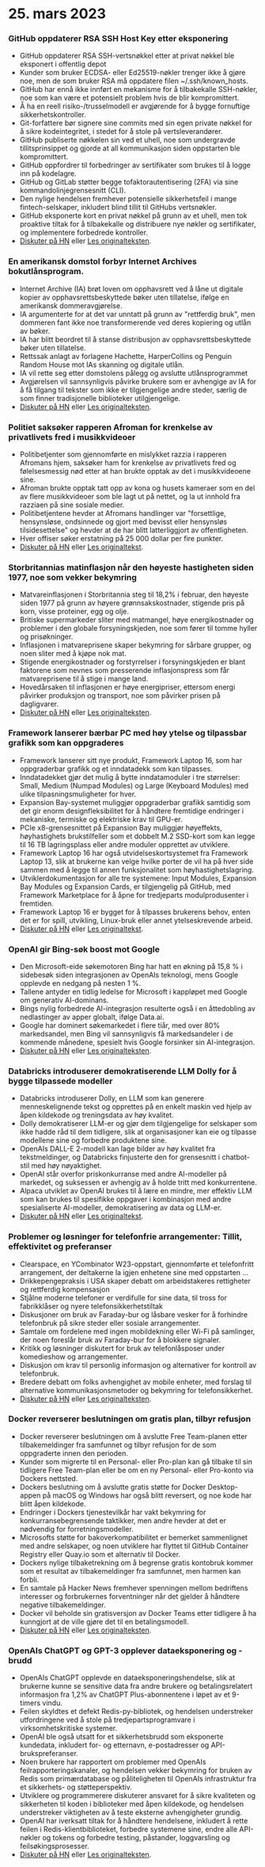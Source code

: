 
<Steps>

# 25. mars 2023

### GitHub oppdaterer RSA SSH Host Key etter eksponering

- GitHub oppdaterer RSA SSH-vertsnøkkel etter at privat nøkkel ble eksponert i offentlig depot
- Kunder som bruker ECDSA- eller Ed25519-nøkler trenger ikke å gjøre noe, men de som bruker RSA må oppdatere filen ~/.ssh/known_hosts.
- GitHub har ennå ikke innført en mekanisme for å tilbakekalle SSH-nøkler, noe som kan være et potensielt problem hvis de blir kompromittert.
- Å ha en reell risiko-/trusselmodell er avgjørende for å bygge fornuftige sikkerhetskontroller.
- Git-forfattere bør signere sine commits med sin egen private nøkkel for å sikre kodeintegritet, i stedet for å stole på vertsleverandører.
- GitHub publiserte nøkkelen sin ved et uhell, noe som undergravde tillitsprinsippet og gjorde at all kommunikasjon siden oppstarten ble kompromittert.
- GitHub oppfordrer til forbedringer av sertifikater som brukes til å logge inn på kodelagre.
- GitHub og GitLab støtter begge tofaktorautentisering (2FA) via sine kommandolinjegrensesnitt (CLI).
- Den nylige hendelsen fremhever potensielle sikkerhetsfeil i mange fintech-selskaper, inkludert blind tillit til GitHubs vertsnøkler.
- GitHub eksponerte kort en privat nøkkel på grunn av et uhell, men tok proaktive tiltak for å tilbakekalle og distribuere nye nøkler og sertifikater, og implementere forbedrede kontroller.
- [Diskuter på HN](http://news.ycombinator.com/item?id=35285390) eller [Les originalteksten](https://github.blog/2023-03-23-we-updated-our-rsa-ssh-host-key/).

### En amerikansk domstol forbyr Internet Archives bokutlånsprogram.

- Internet Archive (IA) brøt loven om opphavsrett ved å låne ut digitale kopier av opphavsrettsbeskyttede bøker uten tillatelse, ifølge en amerikansk dommeravgjørelse.
- IA argumenterte for at det var unntatt på grunn av "rettferdig bruk", men dommeren fant ikke noe transformerende ved deres kopiering og utlån av bøker.
- IA har blitt beordret til å stanse distribusjon av opphavsrettsbeskyttede bøker uten tillatelse.
- Rettssak anlagt av forlagene Hachette, HarperCollins og Penguin Random House mot IAs skanning og digitale utlån.
- IA vil rette seg etter domstolens pålegg og avslutte utlånsprogrammet
- Avgjørelsen vil sannsynligvis påvirke brukere som er avhengige av IA for å få tilgang til tekster som ikke er tilgjengelige andre steder, særlig de som finner tradisjonelle biblioteker utilgjengelige.
- [Diskuter på HN](http://news.ycombinator.com/item?id=35297117) eller [Les originalteksten](https://file770.com/judge-decides-against-internet-archive/).

### Politiet saksøker rapperen Afroman for krenkelse av privatlivets fred i musikkvideoer

- Politibetjenter som gjennomførte en mislykket razzia i rapperen Afromans hjem, saksøker ham for krenkelse av privatlivets fred og følelsesmessig nød etter at han brukte opptak av det i musikkvideoene sine.
- Afroman brukte opptak tatt opp av kona og husets kameraer som en del av flere musikkvideoer som ble lagt ut på nettet, og la ut innhold fra razziaen på sine sosiale medier.
- Politibetjentene hevder at Afromans handlinger var "forsettlige, hensynsløse, ondsinnede og gjort med bevisst eller hensynsløs tilsidesettelse" og hevder at de har blitt latterliggjort av offentligheten.
- Hver offiser søker erstatning på 25 000 dollar per fire punkter.
- [Diskuter på HN](http://news.ycombinator.com/item?id=35284187) eller [Les originaltekst](https://www.theguardian.com/us-news/2023/mar/23/ohio-police-sue-rapper-afroman).

### Storbritannias matinflasjon når den høyeste hastigheten siden 1977, noe som vekker bekymring

- Matvareinflasjonen i Storbritannia steg til 18,2% i februar, den høyeste siden 1977 på grunn av høyere grønnsakskostnader, stigende pris på korn, visse proteiner, egg og olje.
- Britiske supermarkeder sliter med matmangel, høye energikostnader og problemer i den globale forsyningskjeden, noe som fører til tomme hyller og prisøkninger.
- Inflasjonen i matvareprisene skaper bekymring for sårbare grupper, og noen sliter med å kjøpe nok mat.
- Stigende energikostnader og forstyrrelser i forsyningskjeden er blant faktorene som nevnes som presserende inflasjonspress som får matvareprisene til å stige i mange land.
- Hovedårsaken til inflasjonen er høye energipriser, ettersom energi påvirker produksjon og transport, noe som påvirker prisen på dagligvarer.
- [Diskuter på HN](http://news.ycombinator.com/item?id=35290460) eller [Les originalteksten](https://www.grocerygazette.co.uk/2023/03/22/food-inflation-highest-rate/).

### Framework lanserer bærbar PC med høy ytelse og tilpassbar grafikk som kan oppgraderes

- Framework lanserer sitt nye produkt, Framework Laptop 16, som har oppgraderbar grafikk og et inndatadekk som kan tilpasses.
- Inndatadekket gjør det mulig å bytte inndatamoduler i tre størrelser: Small, Medium (Numpad Modules) og Large (Keyboard Modules) med ulike tilpasningsmuligheter for hver.
- Expansion Bay-systemet muliggjør oppgraderbar grafikk samtidig som det gir enorm designfleksibilitet for å håndtere fremtidige endringer i mekaniske, termiske og elektriske krav til GPU-er.
- PCIe x8-grensesnittet på Expansion Bay muliggjør høyeffekts, høyhastighets brukstilfeller som et dobbelt M.2 SSD-kort som kan legge til 16 TB lagringsplass eller andre moduler opprettet av utviklere.
- Framework Laptop 16 har også utvidelseskortsystemet fra Framework Laptop 13, slik at brukerne kan velge hvilke porter de vil ha på hver side sammen med å legge til annen funksjonalitet som høyhastighetslagring.
- Utviklerdokumentasjon for alle tre systemene: Input Modules, Expansion Bay Modules og Expansion Cards, er tilgjengelig på GitHub, med Framework Marketplace for å åpne for tredjeparts modulprodusenter i fremtiden.
- Framework Laptop 16 er bygget for å tilpasses brukerens behov, enten det er for spill, utvikling, Linux-bruk eller annet ytelseskrevende arbeid.
- [Diskuter på HN](http://news.ycombinator.com/item?id=35286544) eller [Les originaltekst](https://frame.work/fr/fr/blog/introducing-the-framework-laptop-16).

### OpenAI gir Bing-søk boost mot Google

- Den Microsoft-eide søkemotoren Bing har hatt en økning på 15,8 % i sidebesøk siden integrasjonen av OpenAIs teknologi, mens Google opplevde en nedgang på nesten 1 %.
- Tallene antyder en tidlig ledelse for Microsoft i kappløpet med Google om generativ AI-dominans.
- Bings nylig forbedrede AI-integrasjon resulterte også i en åttedobling av nedlastinger av apper globalt, ifølge Data.ai.
- Google har dominert søkemarkedet i flere tiår, med over 80% markedsandel, men Bing vil sannsynligvis få markedsandeler i de kommende månedene, spesielt hvis Google forsinker sin AI-integrasjon.
- [Diskuter på HN](http://news.ycombinator.com/item?id=35293101) eller [Les originalteksten](https://www.reuters.com/technology/openai-tech-gives-microsofts-bing-boost-search-battle-with-google-2023-03-22/).

### Databricks introduserer demokratiserende LLM Dolly for å bygge tilpassede modeller

- Databricks introduserer Dolly, en LLM som kan generere menneskelignende tekst og opprettes på en enkelt maskin ved hjelp av åpen kildekode og treningsdata av høy kvalitet.
- Dolly demokratiserer LLM-er og gjør dem tilgjengelige for selskaper som ikke hadde råd til dem tidligere, slik at organisasjoner kan eie og tilpasse modellene sine og forbedre produktene sine.
- OpenAIs DALL-E 2-modell kan lage bilder av høy kvalitet fra tekstmeldinger, og Databricks finjusterte den for grensesnitt i chatbot-stil med høy nøyaktighet.
- OpenAI står overfor priskonkurranse med andre AI-modeller på markedet, og suksessen er avhengig av å holde tritt med konkurrentene.
- Alpaca utviklet av OpenAI brukes til å lære en mindre, mer effektiv LLM som kan brukes til spesifikke oppgaver i kombinasjon med andre spesialiserte AI-modeller, demokratisering av data og LLM-er.
- [Diskuter på HN](http://news.ycombinator.com/item?id=35288063) eller [Les originaltekst](https://www.databricks.com/blog/2023/03/24/hello-dolly-democratizing-magic-chatgpt-open-models.html).

### Problemer og løsninger for telefonfrie arrangementer: Tillit, effektivitet og preferanser

- Clearspace, en YCombinator W23-oppstart, gjennomførte et telefonfritt arrangement, der deltakerne la igjen enhetene sine med oppstarten ...
- Drikkepengepraksis i USA skaper debatt om arbeidstakeres rettigheter og rettferdig kompensasjon
- Stjålne moderne telefoner er verdifulle for sine data, til tross for fabrikklåser og nyere telefonsikkerhetstiltak
- Diskusjoner om bruk av Faraday-bur og låsbare vesker for å forhindre telefonbruk på sikre steder eller sosiale arrangementer.
- Samtale om fordelene med ingen mobildekning eller Wi-Fi på samlinger, der noen foreslår bruk av Faraday-bur for å blokkere signaler.
- Kritikk og løsninger diskutert for bruk av telefonlåsposer under komedieshow og arrangementer.
- Diskusjon om krav til personlig informasjon og alternativer for kontroll av telefonbruk.
- Bredere debatt om folks avhengighet av mobile enheter, med forslag til alternative kommunikasjonsmetoder og bekymring for telefonsikkerhet.
- [Diskuter på HN](http://news.ycombinator.com/item?id=35297074) eller [Les originalteksten](https://blog.getclearspace.com/we-ran-a-phone-check-at-a-ycombinator-event-in-san-francisco-heres-how-it-went-fb920a54c755).

### Docker reverserer beslutningen om gratis plan, tilbyr refusjon

- Docker reverserer beslutningen om å avslutte Free Team-planen etter tilbakemeldinger fra samfunnet og tilbyr refusjon for de som oppgraderte innen den perioden.
- Kunder som migrerte til en Personal- eller Pro-plan kan gå tilbake til sin tidligere Free Team-plan eller be om en ny Personal- eller Pro-konto via Dockers nettsted.
- Dockers beslutning om å avslutte gratis støtte for Docker Desktop-appen på macOS og Windows har også blitt reversert, og noe kode har blitt åpen kildekode.
- Endringer i Dockers tjenestevilkår har vakt bekymring for konkurransebegrensende taktikker, men andre hevder at det er nødvendig for forretningsmodeller.
- Microsofts støtte for bakoverkompatibilitet er bemerket sammenlignet med andre selskaper, og noen utviklere har flyttet til GitHub Container Registry eller Quay.io som et alternativ til Docker.
- Dockers nylige tilbaketrekning om å begrense gratis kontobruk kommer som et resultat av tilbakemeldinger fra samfunnet, men harmen kan forbli.
- En samtale på Hacker News fremhever spenningen mellom bedriftens interesser og forbrukernes forventninger når det gjelder å håndtere negative tilbakemeldinger.
- Docker vil beholde sin gratisversjon av Docker Teams etter tidligere å ha kunngjort at de ville gjøre det til en betalingsmodell.
- [Diskuter på HN](http://news.ycombinator.com/item?id=35295807) eller [Les originalteksten](https://www.docker.com/blog/no-longer-sunsetting-the-free-team-plan/).

### OpenAIs ChatGPT og GPT-3 opplever dataeksponering og -brudd

- OpenAIs ChatGPT opplevde en dataeksponeringshendelse, slik at brukerne kunne se sensitive data fra andre brukere og betalingsrelatert informasjon fra 1,2% av ChatGPT Plus-abonnentene i løpet av et 9-timers vindu.
- Feilen skyldtes et defekt Redis-py-bibliotek, og hendelsen understreker utfordringene ved å stole på tredjepartsprogramvare i virksomhetskritiske systemer.
- OpenAI ble også utsatt for et sikkerhetsbrudd som eksponerte kundedata, inkludert for- og etternavn, e-postadresser og API-brukspreferanser.
- Noen brukere har rapportert om problemer med OpenAIs feilrapporteringskanaler, og hendelsen vekker bekymring for bruken av Redis som primærdatabase og påliteligheten til OpenAIs infrastruktur fra et sikkerhets- og støtteperspektiv.
- Utviklere og programmerere diskuterer ansvaret for å sikre kvaliteten og sikkerheten til koden i biblioteker med åpen kildekode, og hendelsen understreker viktigheten av å teste eksterne avhengigheter grundig.
- OpenAI har iverksatt tiltak for å håndtere hendelsene, inkludert å rette feilen i Redis-klientbiblioteket, forbedre systemene sine, endre alle API-nøkler og tokens og forbedre testing, påstander, loggvarsling og feilsøkingsprosesser.
- [Diskuter på HN](http://news.ycombinator.com/item?id=35291112) eller [Les originalteksten](https://openai.com/blog/march-20-chatgpt-outage).

</Steps>
